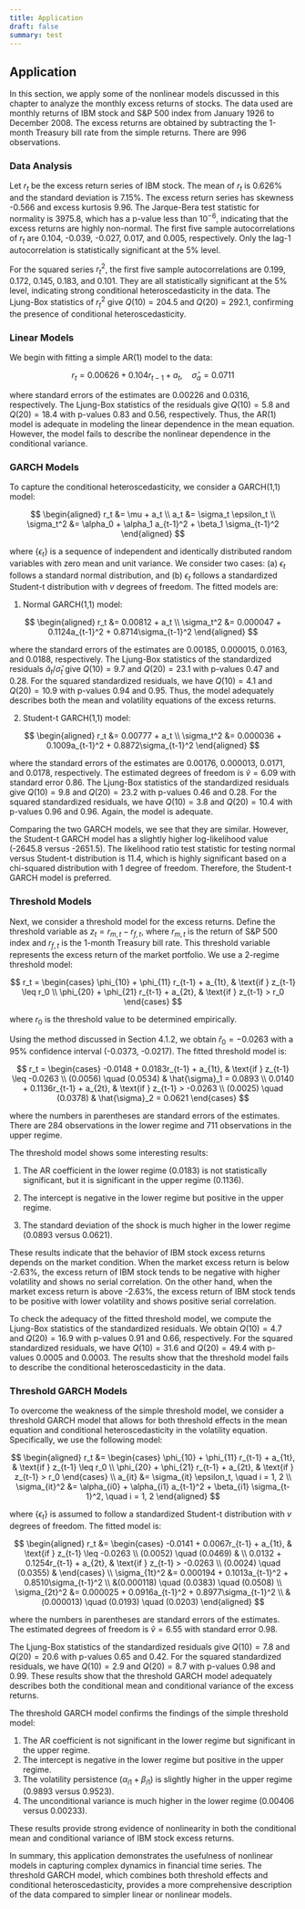 ```yaml
---
title: Application
draft: false
summary: test
---
```



<TOCInline toc={props.toc} asDisclosure />

## Application

In this section, we apply some of the nonlinear models discussed in this chapter to analyze the monthly excess returns of stocks. The data used are monthly returns of IBM stock and S&P 500 index from January 1926 to December 2008. The excess returns are obtained by subtracting the 1-month Treasury bill rate from the simple returns. There are 996 observations.

### Data Analysis

Let $r_t$ be the excess return series of IBM stock. The mean of $r_t$ is 0.626% and the standard deviation is 7.15%. The excess return series has skewness -0.566 and excess kurtosis 9.96. The Jarque-Bera test statistic for normality is 3975.8, which has a p-value less than $10^{-6}$, indicating that the excess returns are highly non-normal. The first five sample autocorrelations of $r_t$ are 0.104, -0.039, -0.027, 0.017, and 0.005, respectively. Only the lag-1 autocorrelation is statistically significant at the 5% level.

For the squared series $r_t^2$, the first five sample autocorrelations are 0.199, 0.172, 0.145, 0.183, and 0.101. They are all statistically significant at the 5% level, indicating strong conditional heteroscedasticity in the data. The Ljung-Box statistics of $r_t^2$ give $Q(10) = 204.5$ and $Q(20) = 292.1$, confirming the presence of conditional heteroscedasticity.

### Linear Models

We begin with fitting a simple AR(1) model to the data:

$$r_t = 0.00626 + 0.104r_{t-1} + a_t, \quad \hat{\sigma}_a = 0.0711$$

where standard errors of the estimates are 0.00226 and 0.0316, respectively. The Ljung-Box statistics of the residuals give $Q(10) = 5.8$ and $Q(20) = 18.4$ with p-values 0.83 and 0.56, respectively. Thus, the AR(1) model is adequate in modeling the linear dependence in the mean equation. However, the model fails to describe the nonlinear dependence in the conditional variance.

### GARCH Models

To capture the conditional heteroscedasticity, we consider a GARCH(1,1) model:

$$
\begin{aligned}
r_t &= \mu + a_t \\
a_t &= \sigma_t \epsilon_t \\
\sigma_t^2 &= \alpha_0 + \alpha_1 a_{t-1}^2 + \beta_1 \sigma_{t-1}^2
\end{aligned}
$$

where $\{\epsilon_t\}$ is a sequence of independent and identically distributed random variables with zero mean and unit variance. We consider two cases: (a) $\epsilon_t$ follows a standard normal distribution, and (b) $\epsilon_t$ follows a standardized Student-t distribution with $v$ degrees of freedom. The fitted models are:

1. Normal GARCH(1,1) model:

$$
\begin{aligned}
r_t &= 0.00812 + a_t \\
\sigma_t^2 &= 0.000047 + 0.1124a_{t-1}^2 + 0.8714\sigma_{t-1}^2
\end{aligned}
$$

where the standard errors of the estimates are 0.00185, 0.000015, 0.0163, and 0.0188, respectively. The Ljung-Box statistics of the standardized residuals $\hat{a}_t/\hat{\sigma}_t$ give $Q(10) = 9.7$ and $Q(20) = 23.1$ with p-values 0.47 and 0.28. For the squared standardized residuals, we have $Q(10) = 4.1$ and $Q(20) = 10.9$ with p-values 0.94 and 0.95. Thus, the model adequately describes both the mean and volatility equations of the excess returns.

2. Student-t GARCH(1,1) model:

$$
\begin{aligned}
r_t &= 0.00777 + a_t \\
\sigma_t^2 &= 0.000036 + 0.1009a_{t-1}^2 + 0.8872\sigma_{t-1}^2
\end{aligned}
$$

where the standard errors of the estimates are 0.00176, 0.000013, 0.0171, and 0.0178, respectively. The estimated degrees of freedom is $\hat{v} = 6.09$ with standard error 0.86. The Ljung-Box statistics of the standardized residuals give $Q(10) = 9.8$ and $Q(20) = 23.2$ with p-values 0.46 and 0.28. For the squared standardized residuals, we have $Q(10) = 3.8$ and $Q(20) = 10.4$ with p-values 0.96 and 0.96. Again, the model is adequate.

Comparing the two GARCH models, we see that they are similar. However, the Student-t GARCH model has a slightly higher log-likelihood value (-2645.8 versus -2651.5). The likelihood ratio test statistic for testing normal versus Student-t distribution is 11.4, which is highly significant based on a chi-squared distribution with 1 degree of freedom. Therefore, the Student-t GARCH model is preferred.

### Threshold Models

Next, we consider a threshold model for the excess returns. Define the threshold variable as $z_t = r_{m,t} - r_{f,t}$, where $r_{m,t}$ is the return of S&P 500 index and $r_{f,t}$ is the 1-month Treasury bill rate. This threshold variable represents the excess return of the market portfolio. We use a 2-regime threshold model:

$$
r_t = \begin{cases}
\phi_{10} + \phi_{11} r_{t-1} + a_{1t}, & \text{if } z_{t-1} \leq r_0 \\
\phi_{20} + \phi_{21} r_{t-1} + a_{2t}, & \text{if } z_{t-1} > r_0
\end{cases}
$$

where $r_0$ is the threshold value to be determined empirically.

Using the method discussed in Section 4.1.2, we obtain $\hat{r}_0 = -0.0263$ with a 95% confidence interval (-0.0373, -0.0217). The fitted threshold model is:

$$
r_t = \begin{cases}
-0.0148 + 0.0183r_{t-1} + a_{1t}, & \text{if } z_{t-1} \leq -0.0263 \\
(0.0056) \quad (0.0534) & \hat{\sigma}_1 = 0.0893 \\
0.0140 + 0.1136r_{t-1} + a_{2t}, & \text{if } z_{t-1} > -0.0263 \\
(0.0025) \quad (0.0378) & \hat{\sigma}_2 = 0.0621
\end{cases}
$$

where the numbers in parentheses are standard errors of the estimates. There are 284 observations in the lower regime and 711 observations in the upper regime.

The threshold model shows some interesting results:

1. The AR coefficient in the lower regime (0.0183) is not statistically significant, but it is significant in the upper regime (0.1136).

2. The intercept is negative in the lower regime but positive in the upper regime.

3. The standard deviation of the shock is much higher in the lower regime (0.0893 versus 0.0621).

These results indicate that the behavior of IBM stock excess returns depends on the market condition. When the market excess return is below -2.63%, the excess return of IBM stock tends to be negative with higher volatility and shows no serial correlation. On the other hand, when the market excess return is above -2.63%, the excess return of IBM stock tends to be positive with lower volatility and shows positive serial correlation.

To check the adequacy of the fitted threshold model, we compute the Ljung-Box statistics of the standardized residuals. We obtain $Q(10) = 4.7$ and $Q(20) = 16.9$ with p-values 0.91 and 0.66, respectively. For the squared standardized residuals, we have $Q(10) = 31.6$ and $Q(20) = 49.4$ with p-values 0.0005 and 0.0003. The results show that the threshold model fails to describe the conditional heteroscedasticity in the data.

### Threshold GARCH Models

To overcome the weakness of the simple threshold model, we consider a threshold GARCH model that allows for both threshold effects in the mean equation and conditional heteroscedasticity in the volatility equation. Specifically, we use the following model:

$$
\begin{aligned}
r_t &= \begin{cases}
\phi_{10} + \phi_{11} r_{t-1} + a_{1t}, & \text{if } z_{t-1} \leq r_0 \\
\phi_{20} + \phi_{21} r_{t-1} + a_{2t}, & \text{if } z_{t-1} > r_0
\end{cases} \\
a_{it} &= \sigma_{it} \epsilon_t, \quad i = 1, 2 \\
\sigma_{it}^2 &= \alpha_{i0} + \alpha_{i1} a_{t-1}^2 + \beta_{i1} \sigma_{t-1}^2, \quad i = 1, 2
\end{aligned}
$$

where $\{\epsilon_t\}$ is assumed to follow a standardized Student-t distribution with $v$ degrees of freedom. The fitted model is:

$$
\begin{aligned}
r_t &= \begin{cases}
-0.0141 + 0.0067r_{t-1} + a_{1t}, & \text{if } z_{t-1} \leq -0.0263 \\
(0.0052) \quad (0.0469) & \\
0.0132 + 0.1254r_{t-1} + a_{2t}, & \text{if } z_{t-1} > -0.0263 \\
(0.0024) \quad (0.0355) &
\end{cases} \\
\sigma_{1t}^2 &= 0.000194 + 0.1013a_{t-1}^2 + 0.8510\sigma_{t-1}^2 \\
&(0.000118) \quad (0.0383) \quad (0.0508) \\
\sigma_{2t}^2 &= 0.000025 + 0.0916a_{t-1}^2 + 0.8977\sigma_{t-1}^2 \\
&(0.000013) \quad (0.0193) \quad (0.0203)
\end{aligned}
$$

where the numbers in parentheses are standard errors of the estimates. The estimated degrees of freedom is $\hat{v} = 6.55$ with standard error 0.98.

The Ljung-Box statistics of the standardized residuals give $Q(10) = 7.8$ and $Q(20) = 20.6$ with p-values 0.65 and 0.42. For the squared standardized residuals, we have $Q(10) = 2.9$ and $Q(20) = 8.7$ with p-values 0.98 and 0.99. These results show that the threshold GARCH model adequately describes both the conditional mean and conditional variance of the excess returns.

The threshold GARCH model confirms the findings of the simple threshold model:

1. The AR coefficient is not significant in the lower regime but significant in the upper regime.
2. The intercept is negative in the lower regime but positive in the upper regime.
3. The volatility persistence ($\alpha_{i1} + \beta_{i1}$) is slightly higher in the upper regime (0.9893 versus 0.9523).
4. The unconditional variance is much higher in the lower regime (0.00406 versus 0.00233).

These results provide strong evidence of nonlinearity in both the conditional mean and conditional variance of IBM stock excess returns.

In summary, this application demonstrates the usefulness of nonlinear models in capturing complex dynamics in financial time series. The threshold GARCH model, which combines both threshold effects and conditional heteroscedasticity, provides a more comprehensive description of the data compared to simpler linear or nonlinear models.
